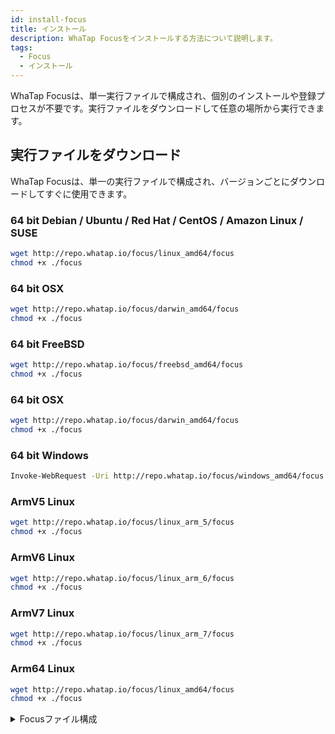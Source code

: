 ```yaml
---
id: install-focus
title: インストール
description: WhaTap Focusをインストールする方法について説明します。
tags:
  - Focus
  - インストール
---
```


WhaTap Focusは、単一実行ファイルで構成され、個別のインストールや登録プロセスが不要です。実行ファイルをダウンロードして任意の場所から実行できます。

<!--구성 수정 필요-->

## 実行ファイルをダウンロード

WhaTap Focusは、単一の実行ファイルで構成され、バージョンごとにダウンロードしてすぐに使用できます。

### 64 bit Debian / Ubuntu / Red Hat / CentOS / Amazon Linux / SUSE

```bash title=SH
wget http://repo.whatap.io/focus/linux_amd64/focus
chmod +x ./focus
```

### 64 bit OSX

```bash title=SH
wget http://repo.whatap.io/focus/darwin_amd64/focus
chmod +x ./focus
```

### 64 bit FreeBSD

```bash title=SH
wget http://repo.whatap.io/focus/freebsd_amd64/focus
chmod +x ./focus
```

### 64 bit OSX

```bash title=SH
wget http://repo.whatap.io/focus/darwin_amd64/focus
chmod +x ./focus
```

### 64 bit Windows

```bash title=SH
Invoke-WebRequest -Uri http://repo.whatap.io/focus/windows_amd64/focus.exe -OutFile focus.exe
```

### ArmV5 Linux

```bash title=SH
wget http://repo.whatap.io/focus/linux_arm_5/focus
chmod +x ./focus
```

### ArmV6 Linux

```bash title=SH
wget http://repo.whatap.io/focus/linux_arm_6/focus
chmod +x ./focus
```

### ArmV7 Linux

```bash title=SH
wget http://repo.whatap.io/focus/linux_arm_7/focus
chmod +x ./focus
```

### Arm64 Linux

```bash title=SH
wget http://repo.whatap.io/focus/linux_amd64/focus
chmod +x ./focus
```

<details>
<summary>Focusファイル構成</summary>

- **Linux / FreeBSD / OSX / Raspberry Pi OS**

- **focus**: データ収集および送信プログラムです。

- **Windows**

- **focus.exe**: データ収集および送信プログラムです。

</details>
